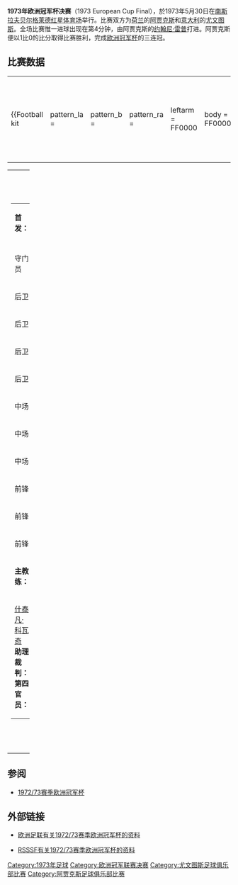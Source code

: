{{noteTA
|T=zh-hans:1973年欧洲冠军杯决赛;zh-hk:1973年歐洲冠軍球會盃決賽;zh-tw:1973年歐洲冠軍盃決賽;
|G1=uefa
|1=zh-hans:欧洲冠军杯;zh-hk:歐洲冠軍球會盃;zh-tw:歐洲冠軍盃;
|2=zh-hans:约翰·内斯肯斯;zh-hk:祖漢·尼斯堅斯;zh-tw:約翰·內斯肯斯;
|3=zh-hans:约翰·克鲁伊夫;zh-hk:祖漢·告魯夫;zh-tw:約翰·克魯伊夫;
|4=zh-hans:阿里·哈恩; zh-hk:海恩
|5=zh-hans:什泰凡·科瓦奇; zh-hk:史提芬·高華斯
|6=zh-hans:法比奥·卡佩罗;zh-hk:法比奧·卡比路;zh-tw:法比奧·卡佩羅;
}}
'''1973年欧洲冠军杯决赛'''（1973 European Cup Final），於1973年5月30日在[[南斯拉夫社会主义联邦共和国|南斯拉夫]][[贝尔格莱德|贝尔格莱德]][[红星体育场|红星体育场]]举行。比赛双方为[[荷兰|荷兰]]的[[阿贾克斯足球俱乐部|阿贾克斯]]和[[意大利|意大利]]的[[尤文图斯足球俱乐部|尤文图斯]]。全场比赛惟一进球出现在第4分钟，由阿贾克斯的[[约翰尼·雷普|约翰尼·雷普]]打进。阿贾克斯便以1比0的比分取得比赛胜利，完成[[欧洲冠军杯|欧洲冠军杯]]的三连冠。

== 比赛数据 ==
{{footballbox
|date = 1973年5月30日
|team1 = {{flagicon|NED}} [[阿贾克斯足球俱乐部|阿贾克斯]]
|score = 1 – 0
|report= [http://www.uefa.com/competitions/ucl/history/season=1972/intro.html （比赛报告）]
|team2 = [[尤文图斯足球俱乐部|尤文图斯]] {{flagicon|ITA}}|
|goals1 = [[约翰尼·雷普|约翰尼·雷普]] {{goal|4}}
|goals2 = 
|stadium = [[贝尔格莱德|贝尔格莱德]][[红星体育场|红星体育场]]
|attendance = 93500
|referee = 米利沃耶·古古洛维奇 {{flagicon|YUG}} }}

{| width=92% |
|-
|{{Football kit
 | pattern_la = 
 | pattern_b  =
 | pattern_ra = 
 | leftarm    = FF0000
 | body       = FF0000
 | rightarm   = FF0000
 | shorts     = FF0000
 | socks      = FF0000
 | title      = 阿贾克斯
}}
|{{Football kit
 | pattern_la =_black_stripes_thin1 
 | pattern_b  =_blackstripes3 
 | pattern_ra =_black_stripes_thin1 
 | leftarm    = FFFFFF
 | body       = FFFFFF
 | rightarm   = FFFFFF
 | shorts     = FFFFFF
 | socks      = FFFFFF
 | title      = 尤文图斯
}}
|}
{| width="100%"
|valign="top" width="50%"|
{| style="font-size: 90%" cellspacing="0" cellpadding="0"
|colspan="4"|'''首发：'''
|-
!width=40| !!width=25|
|-
|守门员 ||'''1''' ||{{flagicon|NED}} [[海因茨·斯图伊|海因茨·斯图伊]]
|-
|后卫 ||'''2''' ||{{flagicon|NED}} [[维姆·叙尔比尔|维姆·叙尔比尔]]
|-
|后卫 ||'''3''' ||{{flagicon|NED}} [[巴里·许尔斯霍夫|巴里·许尔斯霍夫]]
|-
|后卫 ||'''12''' ||{{flagicon|FRG}} [[霍斯特·布兰肯堡|霍斯特·布兰肯堡]]
|-
|后卫 ||'''5''' ||{{flagicon|NED}} [[吕德·克罗尔|吕德·克罗尔]]
|-
|中场 ||'''7''' ||{{flagicon|NED}} [[约翰·内斯肯斯|约翰·内斯肯斯]] 
|-
|中场 ||'''15''' ||{{flagicon|NED}} [[阿里·哈恩|阿里·哈恩]]
|-
|中场 ||'''9''' ||{{flagicon|NED}} [[赫里·穆伦|赫里·穆伦]] 
|-
|前锋 ||'''16''' ||{{flagicon|NED}} [[约翰尼·雷普|约翰尼·雷普]] 
|-
|前锋 ||'''14'''||{{flagicon|NED}} [[约翰·克鲁伊夫|约翰·克鲁伊夫]]（[[队长_(足球)|队长]]）
|-
|前锋 ||'''11'''||{{flagicon|NED}} [[皮特·凯泽尔|皮特·凯泽尔]] 
|-
|colspan=3|'''主教练：'''
|-
|colspan=4|{{flagicon|ROU|1965}} [[什泰凡·科瓦奇|什泰凡·科瓦奇]]
<br />'''助理裁判：'''<br />
'''第四官员：'''<br />
|}
|valign="top" width="50%"|
{| style="font-size: 90%" cellspacing="0" cellpadding="0" align=center
|colspan="4"|'''首发：'''
|-
!width=40| !!width=25|
|-
|守门员 ||'''1''' ||{{flagicon|ITA}} [[迪诺·佐夫|迪诺·佐夫]]
|-
|后卫 ||'''2''' ||{{flagicon|ITA}} [[桑德罗·萨尔瓦多雷|桑德罗·萨尔瓦多雷]]（[[队长_(足球)|队长]]）
|-
|后卫 ||'''3''' ||{{flagicon|ITA}} [[詹皮耶特罗·马尔切蒂|詹皮耶特罗·马尔切蒂]] 
|-
|后卫 ||'''4''' ||{{flagicon|ITA}} [[弗兰切斯科·莫里尼|弗兰切斯科·莫里尼]] || {{yel}}
|-
|后卫 ||'''5''' ||{{flagicon|ITA}} [[西尔维奥·隆戈布科|西尔维奥·隆戈布科]] 
|-
|中场 ||'''6''' ||{{flagicon|ITA}} [[弗兰科·考西奥|弗兰科·考西奥]] || || {{suboff|57}}
|-
|中场 ||'''7''' ||{{flagicon|ITA}} [[朱塞佩·福里诺|朱塞佩·福里诺]] 
|-
|中场 ||'''8''' ||{{flagicon|ITA}} [[法比奥·卡佩罗|法比奥·卡佩罗]]
|-
|中场 ||'''9''' ||{{flagicon|BRA}} [[何塞·阿尔塔菲尼|何塞·阿尔塔菲尼]]
|-
|前锋 ||'''10'''||{{flagicon|ITA}} [[皮耶特罗·阿纳斯塔西|皮耶特罗·阿纳斯塔西]]
|-
|前锋 ||'''11'''||{{flagicon|ITA}} [[罗伯托·贝特加|罗伯托·贝特加]] || || {{suboff|49}}
|-
|colspan=3|'''替补：'''
|-
|中场 ||'''12'''||{{flagicon|FRG}} [[赫尔穆特·哈勒|赫尔穆特·哈勒]] || || {{subon|49}}
|-
|中场 ||'''13'''||{{flagicon|ITA}} [[安东内洛·库库雷杜|安东内洛·库库雷杜]] || || {{subon|57}}
|-
|colspan=3|'''主教练：'''
|-
|colspan=4|{{flagicon|TCH}} [[切斯特米尔·维茨帕莱克|切斯特米尔·维茨帕莱克]]
|}
|}

== 参阅 ==
* [[1972/73赛季欧洲冠军杯|1972/73赛季欧洲冠军杯]]

== 外部链接 ==
* {{En icon}}[http://www.uefa.com/competitions/UCL/history/Season=1972/intro.html 欧洲足联有关1972/73赛季欧洲冠军杯的资料]{{Wayback|url=http://www.uefa.com/competitions/UCL/history/Season=1972/intro.html |date=20090525104125 }}
* {{En icon}}[http://www.rsssf.com/ec/ec197273.html#cc RSSSF有关1972/73赛季欧洲冠军杯的资料]{{Wayback|url=http://www.rsssf.com/ec/ec197273.html#cc |date=20111127111949 }}

{{歐洲冠軍聯賽球季}}

[[Category:1973年足球|Category:1973年足球]]
[[Category:欧洲冠军联赛决赛|Category:欧洲冠军联赛决赛]]
[[Category:尤文图斯足球俱乐部比赛|Category:尤文图斯足球俱乐部比赛]]
[[Category:阿贾克斯足球俱乐部比赛|Category:阿贾克斯足球俱乐部比赛]]